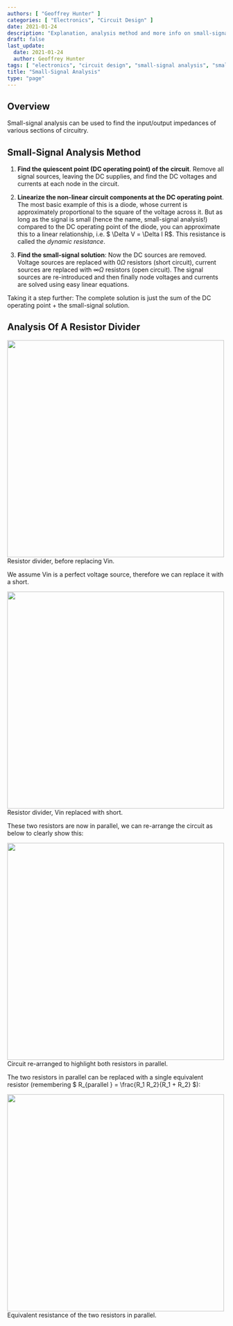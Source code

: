 ```yaml
---
authors: [ "Geoffrey Hunter" ]
categories: [ "Electronics", "Circuit Design" ]
date: 2021-01-24
description: "Explanation, analysis method and more info on small-signal analysis of circuit designs."
draft: false
last_update:
  date: 2021-01-24
  author: Geoffrey Hunter
tags: [ "electronics", "circuit design", "small-signal analysis", "small-signal", "analysis", "dynamic resistance", "resistance", "quiescent" ]
title: "Small-Signal Analysis"
type: "page"
---
```



<WarningIsNotes />

## Overview

Small-signal analysis can be used to find the input/output impedances of various sections of circuitry.

## Small-Signal Analysis Method

1. **Find the quiescent point (DC operating point) of the circuit**. Remove all signal sources, leaving the DC supplies, and find the DC voltages and currents at each node in the circuit.

1. **Linearize the non-linear circuit components at the DC operating point**. The most basic example of this is a diode, whose current is approximately proportional to the square of the voltage across it. But as long as the signal is small (hence the name, small-signal analysis!) compared to the DC operating point of the diode, you can approximate this to a linear relationship, i.e. $ \Delta V = \Delta I R$. This resistance is called the _dynamic resistance_.

1. **Find the small-signal solution**: Now the DC sources are removed. Voltage sources are replaced with $0\Omega$ resistors (short circuit), current sources are replaced with $\infty \Omega$ resistors (open circuit). The signal sources are re-introduced and then finally node voltages and currents are solved using easy linear equations.

Taking it a step further: The complete solution is just the sum of the DC operating point + the small-signal solution.

## Analysis Of A Resistor Divider


<Image src={resistor_divider_01_before_replacing_vin} width="500">Resistor divider, before replacing Vin.</Image>

We assume Vin is a perfect voltage source, therefore we can replace it with a short.


<Image src={resistor_divider_02_vin_replaced_with_short} width="500">Resistor divider, Vin replaced with short.</Image>

These two resistors are now in parallel, we can re-arrange the circuit as below to clearly show this:


<Image src={resistor_divider_03_rearranged} width="500">Circuit re-arranged to highlight both resistors in parallel.</Image>

The two resistors in parallel can be replaced with a single equivalent resistor (remembering $ R_{parallel
} = \frac{R_1 R_2}{R_1 + R_2} $):


<Image src={resistor_divider_04_equivalent_output_resistance} width="500">Equivalent resistance of the two resistors in parallel.</Image>
